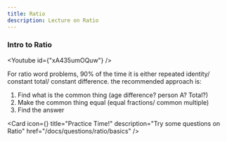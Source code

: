 ```yaml
---
title: Ratio
description: Lecture on Ratio
---
```




### Intro to Ratio

<Youtube id={"xA435umOQuw"} />

For ratio word problems, 90% of the time it is either repeated identity/ constant total/ constant difference. the recommended approach is:

1. Find what is the common thing (age difference? person A? Total?)
2. Make the common thing equal (equal fractions/ common multiple)
3. Find the answer

<Cards>

<Card
  icon={<FileQuestion />}
  title="Practice Time!"
  description="Try some questions on Ratio"
  href="/docs/questions/ratio/basics"
/>
</Cards>
